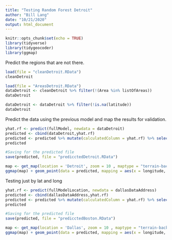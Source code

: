 ```yaml
---
title: "Testing Random Forest Detroit"
author: "Bill Lang"
date: "10/21/2020"
output: html_document
---
```



```r
knitr::opts_chunk$set(echo = TRUE)
library(tidyverse)
library(tidygeocoder)
library(ggmap)
```


Predict the regions that are not there.

```r
load(file = "cleanDetroit.RData")
cleanDetroit
```

```r
load(file = "AreasDetroit.RData")
dataDetroit <- cleanDetroit %>% filter(!(Area %in% listOfAreas))
dataDetroit 
```

```r
dataDetroit <- dataDetroit %>% filter(!is.na(latitude))
dataDetroit
```

Predict the data using the previous model and map the results for validation. 

```r
yhat.rf <- predict(fullModel, newdata = dataDetroit)
predicted <- cbind(dataDetroit,yhat.rf)
predicted <- predicted %>% mutate(calculatedColumn = yhat.rf) %>% select(-yhat.rf)
predicted

#Saving for the predicted file
save(predicted, file = "predicctedDetroit.RData")
```


```r
map <- get_map(location = 'Detroit', zoom = 10 , maptype = "terrain-background", source = 'google', color = 'color')
ggmap(map) + geom_point(data = predicted, mapping = aes(x = longitude, y = latitude, color = factor(calculatedColumn)), size = 1)+ theme(legend.position = "none")
```




Testing just by lat and long

```r
yhat.rf <- predict(fullModelLocation, newdata = dallasDataAddress)
predicted <- cbind(dallasDataAddress,yhat.rf)
predicted <- predicted %>% mutate(calculatedColumn = yhat.rf) %>% select(-yhat.rf)
predicted

#Saving for the predicted file
save(predicted, file = "predicctedBoston.RData")
```


```r
map <- get_map(location = 'Dallas', zoom = 10 , maptype = "terrain-background", source = 'google', color = 'color')
ggmap(map) + geom_point(data = predicted, mapping = aes(x = longitude, y = latitude, color = factor(calculatedColumn)), size = .1)+ theme(legend.position = "none")
```






